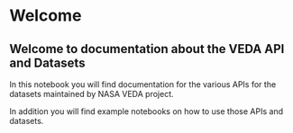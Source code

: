 # Welcome {.unnumbered}

## Welcome to documentation about the VEDA API and Datasets

In this notebook you will find documentation for the various APIs for the datasets maintained by NASA VEDA project.

In addition you will find example notebooks on how to use those APIs and datasets.

